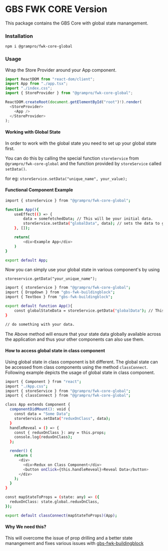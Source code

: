 # GBS FWK CORE Version


<LatestVersion packageName="@grampro/fwk-core-global" />

This package contains the GBS Core with global state manangement.

### Installation

`npm i @grampro/fwk-core-global`

### Usage

Wrap the Store Provider around your App component.

```js
import ReactDOM from "react-dom/client";
import App from "./app.tsx";
import "./index.css";
import { StoreProvider } from "@grampro/fwk-core-global";

ReactDOM.createRoot(document.getElementById("root")!).render(
  <StoreProvider>
    <App />
  </StoreProvider>
);

```

#### Working with Global State

In order to work with the global state you need to set up your global state first.

You can do this by calling the special function `storeService` from `@grampro/fwk-core-global` and the function provided by `storeService` called `setData()`.

for eg: `storeService.setData("unique_name", your_value);`

#### Functional Component Example

```bash
import { storeService } from "@grampro/fwk-core-global";

function App(){
    useEffect(() => {
        data = somefetchedData; // This will be your initial data.
        storeService.setData("globalData", data); // sets the data to global state aka store.
    }, []);

    return(
        <div>Example App</div>
    )
}

export default App;

```

Now you can simply use your global state in various component's by using

`storeservice.getData("your_unique_name");`

```bash
import { storeService } from "@grampro/fwk-core-global";
import { Dropdown } from "gbs-fwk-buildingblock";
import { Textbox } from "gbs-fwk-buildingblock";

export default function App(){
    const globalStateData = storeService.getData("globalData"); // This contains your global state.
}

// do something with your data.

```

The Above method will ensure that your state data globally available across the application and thus your other components can also use them.

#### How to access global state in class component

Using global state in class component is bit different. The global state can be accessed from class components using the method `classConnect`. Following example depicts the usage of global state in class component.

```bash
import { Component } from "react";
import "./App.css";
import { storeService } from "@grampro/fwk-core-global";
import { classConnect } from "@grampro/fwk-core-global";

class App extends Component {
  componentDidMount(): void {
    const data = "Some Data";
    storeService.setData("reduxOnClass", data);
  }
  handleReveal = () => {
    const { reduxOnClass }: any = this.props;
    console.log(reduxOnClass);
  };

  render() {
    return (
      <div>
        <div>Redux on Class Component</div>
        <button onClick={this.handleReveal}>Reveal Data</button>
      </div>
    );
  }
}

const mapStateToProps = (state: any) => ({
  reduxOnClass: state.global.reduxOnClass,
});

export default classConnect(mapStateToProps)(App);
```

#### Why We need this?

This will overcome the issue of prop drilling and a better state manangement and fixes various issues with [gbs-fwk-buildingblock](https://www.npmjs.com/package/gbs-fwk-buildingblock)
